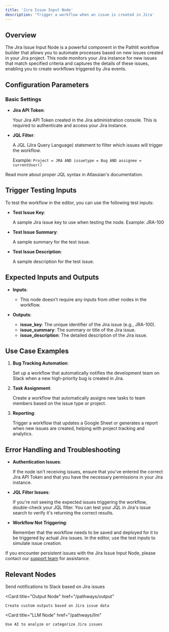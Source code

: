 ```yaml
---
title: 'Jira Issue Input Node'
description: 'Trigger a workflow when an issue is created in Jira'
---
```


## Overview
The Jira Issue Input Node is a powerful component in the Pathlit workflow builder that allows you to automate processes based on new issues created in your Jira project. This node monitors your Jira instance for new issues that match specified criteria and captures the details of these issues, enabling you to create workflows triggered by Jira events.

## Configuration Parameters

### Basic Settings
* **Jira API Token**: 
    
    Your Jira API Token created in the Jira administration console. This is required to authenticate and access your Jira instance.

* **JQL Filter**: 
    
    A JQL (Jira Query Language) statement to filter which issues will trigger the workflow. 
    
    Example: `Project = JRA AND issuetype = Bug AND assignee = currentUser()`

<Card title="JQL (Jira Query Language)" href="https://support.atlassian.com/jira-software-cloud/docs/use-advanced-search-with-jira-query-language-jql/">
  Read more about proper JQL syntax in Atlassian's documentation.
</Card>


## Trigger Testing Inputs

To test the workflow in the editor, you can use the following test inputs:

* **Test Issue Key**: 
    
    A sample Jira issue key to use when testing the node. 
    Example: JRA-100

* **Test Issue Summary**: 
    
    A sample summary for the test issue.

* **Test Issue Description**: 
    
    A sample description for the test issue.

## Expected Inputs and Outputs
- **Inputs**:
  - This node doesn't require any inputs from other nodes in the workflow.

- **Outputs**:
  - **issue_key**: The unique identifier of the Jira issue (e.g., JRA-100).
  - **issue_summary**: The summary or title of the Jira issue.
  - **issue_description**: The detailed description of the Jira issue.

## Use Case Examples

1. **Bug Tracking Automation**: 
    
    Set up a workflow that automatically notifies the development team on Slack when a new high-priority bug is created in Jira.

2. **Task Assignment**: 
    
    Create a workflow that automatically assigns new tasks to team members based on the issue type or project.

3. **Reporting**: 
    
    Trigger a workflow that updates a Google Sheet or generates a report when new issues are created, helping with project tracking and analytics.

## Error Handling and Troubleshooting

- **Authentication Issues**: 
    
    If the node isn't receiving issues, ensure that you've entered the correct Jira API Token and that you have the necessary permissions in your Jira instance.

- **JQL Filter Issues**: 
    
    If you're not seeing the expected issues triggering the workflow, double-check your JQL filter. You can test your JQL in Jira's issue search to verify it's returning the correct results.

- **Workflow Not Triggering**: 
    
    Remember that the workflow needs to be saved and deployed for it to be triggered by actual Jira issues. In the editor, use the test inputs to simulate issue creation.

If you encounter persistent issues with the Jira Issue Input Node, please contact our [support team](mailto:dev@pathlit.ai) for assistance.

## Relevant Nodes
<CardGroup>
  <Card
    title="Slack Message Send Node"
    href="/pathways/slack-message-send"
  >
    Send notifications to Slack based on Jira issues
  </Card>

  <Card
    title="Output Node"
    href="/pathways/output"
  >
    Create custom outputs based on Jira issue data
  </Card>

  <Card
    title="LLM Node"
    href="/pathways/llm"
  >
    Use AI to analyze or categorize Jira issues
  </Card>
</CardGroup>